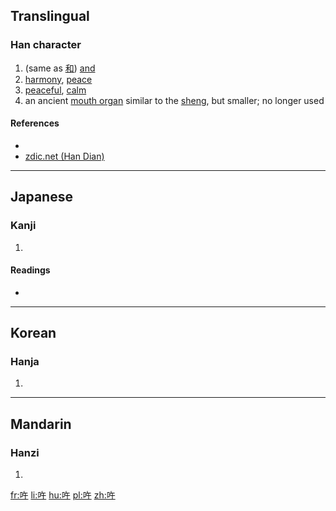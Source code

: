 ==Translingual==

===Han character===
{{Han char|rn=30|rad=口|as=04|sn=7|four=68040|canj=ROJ|ids=⿰口午}}

# (same as [[和]]) [[and]]
# [[harmony]], [[peace]]
# [[peaceful]], [[calm]]
# an ancient [[mouth organ]] similar to the [[sheng]], but smaller; no longer used

====References====
* {{Han ref|kx=0177.030|dkj=03319|dj=0394.110|hdz=10589.050|uh=5418|ud=21528|bh=CA7E|bd=51838}}
* [http://www.zdic.net/z/16/js/5418.htm zdic.net (Han Dian)]

----

==Japanese==

===Kanji===
{{ja-kanji|grade=|rs=口04}}

# {{defn|lang=ja|sort=口04}}

====Readings====
* {{ja-readings|on=[[ごう]] (gō), [[ぐ]] (gu)|kun=[[やわらぐ]] (yawaragu)}}

----

==Korean==

===Hanja===
{{ko-hanja|hangeul=우|rv=u|mr=u}}

# {{defn|lang=ko|sort=口04}}

----

==Mandarin==

===Hanzi===
{{cmn-hanzi|pin=[[ǒu]] ([[ou3]]), [[pǐ]] ([[pi3]])|wg=ou<sup>3</sup>, p'i<sup>3</sup>}}

# {{defn|lang=cmn|sort=口04}}

[[fr:吘]]
[[li:吘]]
[[hu:吘]]
[[pl:吘]]
[[zh:吘]]